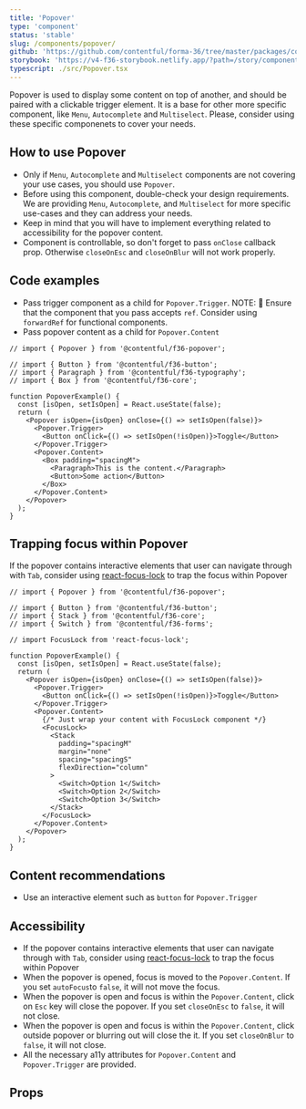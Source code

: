```yaml
---
title: 'Popover'
type: 'component'
status: 'stable'
slug: /components/popover/
github: 'https://github.com/contentful/forma-36/tree/master/packages/components/popover'
storybook: 'https://v4-f36-storybook.netlify.app/?path=/story/components-popover--basic'
typescript: ./src/Popover.tsx
---
```


Popover is used to display some content on top of another, and should be paired with a clickable trigger element.
It is a base for other more specific component, like `Menu`, `Autocomplete` and `Multiselect`. Please, consider using these specific componenets to cover your needs.

## How to use Popover

- Only if `Menu`, `Autocomplete` and `Multiselect` components are not covering your use cases, you should use `Popover`.
- Before using this component, double-check your design requirements. We are providing `Menu`, `Autocomplete`, and `Multiselect` for more specific use-cases and they can address your needs.
- Keep in mind that you will have to implement everything related to accessibility for the popover content.
- Component is controllable, so don't forget to pass `onClose` callback prop. Otherwise `closeOnEsc` and `closeOnBlur` will not work properly.

## Code examples

- Pass trigger component as a child for `Popover.Trigger`.
  NOTE: 🚨 Ensure that the component that you pass accepts `ref`. Consider using `forwardRef` for functional components.
- Pass popover content as a child for `Popover.Content`

```tsx
// import { Popover } from '@contentful/f36-popover';

// import { Button } from '@contentful/f36-button';
// import { Paragraph } from '@contentful/f36-typography';
// import { Box } from '@contentful/f36-core';

function PopoverExample() {
  const [isOpen, setIsOpen] = React.useState(false);
  return (
    <Popover isOpen={isOpen} onClose={() => setIsOpen(false)}>
      <Popover.Trigger>
        <Button onClick={() => setIsOpen(!isOpen)}>Toggle</Button>
      </Popover.Trigger>
      <Popover.Content>
        <Box padding="spacingM">
          <Paragraph>This is the content.</Paragraph>
          <Button>Some action</Button>
        </Box>
      </Popover.Content>
    </Popover>
  );
}
```

## Trapping focus within Popover

If the popover contains interactive elements that user can navigate through with `Tab`,
consider using [react-focus-lock](https://github.com/theKashey/react-focus-lock) to trap the focus within Popover

```tsx static=true
// import { Popover } from '@contentful/f36-popover';

// import { Button } from '@contentful/f36-button';
// import { Stack } from '@contentful/f36-core';
// import { Switch } from '@contentful/f36-forms';

// import FocusLock from 'react-focus-lock';

function PopoverExample() {
  const [isOpen, setIsOpen] = React.useState(false);
  return (
    <Popover isOpen={isOpen} onClose={() => setIsOpen(false)}>
      <Popover.Trigger>
        <Button onClick={() => setIsOpen(!isOpen)}>Toggle</Button>
      </Popover.Trigger>
      <Popover.Content>
        {/* Just wrap your content with FocusLock component */}
        <FocusLock>
          <Stack
            padding="spacingM"
            margin="none"
            spacing="spacingS"
            flexDirection="column"
          >
            <Switch>Option 1</Switch>
            <Switch>Option 2</Switch>
            <Switch>Option 3</Switch>
          </Stack>
        </FocusLock>
      </Popover.Content>
    </Popover>
  );
}
```

## Content recommendations

- Use an interactive element such as `button` for `Popover.Trigger`

## Accessibility

- If the popover contains interactive elements that user can navigate through with `Tab`, consider using [react-focus-lock](https://github.com/theKashey/react-focus-lock) to trap the focus within Popover
- When the popover is opened, focus is moved to the `Popover.Content`. If you set `autoFocus`to `false`, it will not move the focus.
- When the popover is open and focus is within the `Popover.Content`, click on `Esc` key will close the popover. If you set `closeOnEsc` to `false`, it will not close.
- When the popover is open and focus is within the `Popover.Content`, click outside popover or blurring out will close the it. If you set `closeOnBlur` to `false`, it will not close.
- All the necessary a11y attributes for `Popover.Content` and `Popover.Trigger` are provided.

## Props


<Props of="Popover" />
